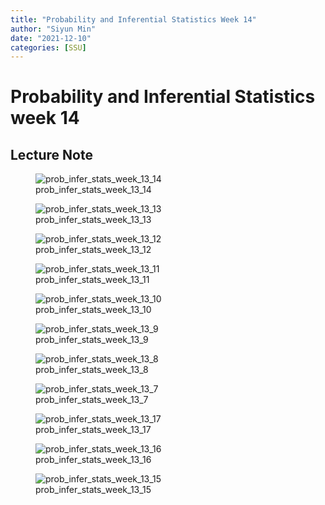 ```yaml
---
title: "Probability and Inferential Statistics Week 14"
author: "Siyun Min"
date: "2021-12-10"
categories: [SSU]
---
```

# Probability and Inferential Statistics week 14

## Lecture Note

![prob_infer_stats_week_13_14](./prob_infer_stats_week_13_14-16391521786218.jpg)

![prob_infer_stats_week_13_13](./prob_infer_stats_week_13_13-16391521786217.jpg)

![prob_infer_stats_week_13_12](./prob_infer_stats_week_13_12-16391521786219.jpg)

![prob_infer_stats_week_13_11](./prob_infer_stats_week_13_11-163915217862110.jpg)

![prob_infer_stats_week_13_10](./prob_infer_stats_week_13_10-163915217862111.jpg)

![prob_infer_stats_week_13_9](./prob_infer_stats_week_13_9-163915217862112.jpg)

![prob_infer_stats_week_13_8](./prob_infer_stats_week_13_8-163915217862113.jpg)

![prob_infer_stats_week_13_7](./prob_infer_stats_week_13_7-163915217862114.jpg)

![prob_infer_stats_week_13_17](./prob_infer_stats_week_13_17-163915217862115.jpg)

![prob_infer_stats_week_13_16](./prob_infer_stats_week_13_16-163915217862116.jpg)

![prob_infer_stats_week_13_15](./prob_infer_stats_week_13_15-163915217862117.jpg)
